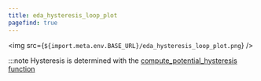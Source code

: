 ```yaml
---
title: eda_hysteresis_loop_plot
pagefind: true
---
```



<EContent />

<img src={`${import.meta.env.BASE_URL}/eda_hysteresis_loop_plot.png`} />

:::note
Hysteresis is determined with the [compute_potential_hysteresis function](../../compute/compute_potential_hysteresis#criteria-for-hysteresis/) 
